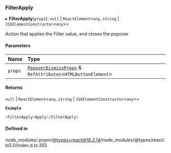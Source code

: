 ### FilterApply

▸ **FilterApply**(`props`): `null` \| `ReactElement`\<`any`, `string` \| `JSXElementConstructor`\<`any`\>\>

Action that applies the Filter value, and closes the popover

#### Parameters

| Name    | Type                                                                                                |
| :------ | :-------------------------------------------------------------------------------------------------- |
| `props` | [`PopoverDismissProps`](interfaces/PopoverDismissProps.md) & `RefAttributes`\<`HTMLButtonElement`\> |

#### Returns

`null` \| `ReactElement`\<`any`, `string` \| `JSXElementConstructor`\<`any`\>\>

**`Example`**

```ts
<FilterApply>Apply</FilterApply>
```

#### Defined in

node_modules/.pnpm/@types+react@18.2.14/node_modules/@types/react/ts5.0/index.d.ts:355
